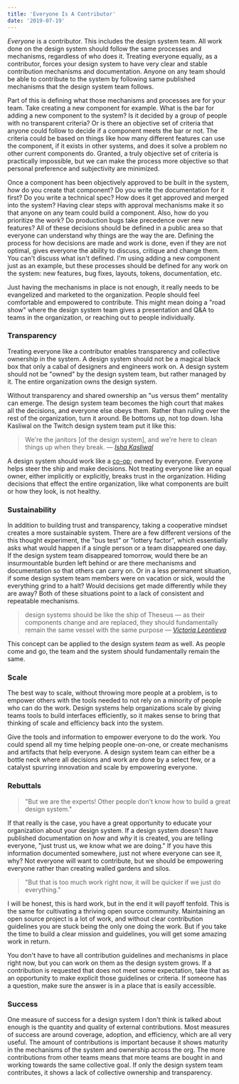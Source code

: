 ```yaml
---
title: 'Everyone Is A Contributor'
date: '2019-07-19'
---
```


*Everyone* is a contributor. This includes the design system team. All work done on the design system should follow the same processes and mechanisms, regardless of who does it. Treating everyone equally, as a contributor, forces your design system to have very clear and stable contribution mechanisms and documentation. Anyone on any team should be able to contribute to the system by following same published mechanisms that the design system team follows.

Part of this is defining what those mechanisms and processes are for your team. Take creating a new component for example. What is the bar for adding a new component to the system? Is it decided by a group of people with no transparent criteria? Or is there an objective set of criteria that anyone could follow to decide if a component meets the bar or not. The criteria could be based on things like how many different features can use the component, if it exists in other systems, and does it solve a problem no other current components do. Granted, a truly objective set of criteria is practically impossible, but we can make the process more objective so that personal preference and subjectivity are minimized. 

Once a component has been objectively approved to be built in the system, *how* do you create that component? Do you write the documentation for it first? Do you write a technical spec? How does it get approved and merged into the system? Having clear steps with approval mechanisms make it so that anyone on any team could build a component. Also, how do you prioritize the work? Do production bugs take precedence over new features? All of these decisions should be defined in a public area so that everyone can understand why things are the way the are. Defining the process for how decisions are made and work is done, even if they are not optimal, gives everyone the ability to discuss, critique and change them. You can't discuss what isn't defined. I'm using adding a new component just as an example, but these processes should be defined for any work on the system: new features, bug fixes, layouts, tokens, documentation, etc. 

Just having the mechanisms in place is not enough, it really needs to be evangelized and marketed to the organization. People should feel comfortable and empowered to contribute. This might mean doing a "road show" where the design system team gives a presentation and Q&A to teams in the organization, or reaching out to people individually.


### Transparency

Treating everyone like a contributor enables transparency and collective ownership in the system. A design system should not be a magical black box that only a cabal of designers and engineers work on. A design system should not be "owned" by the design system team, but rather managed by it. The entire organization owns the design system.

Without transparency and shared ownership an "us versus them" mentality can emerge. The design system team becomes the high court that makes all the decisions, and everyone else obeys them. Rather than ruling over the rest of the organization, turn it around. Be bottoms up, not top down. Isha Kasliwal on the Twitch design system team put it like this:

> We're the janitors [of the design system], and we're here to clean things up when they break.
> — <cite>[Isha Kasliwal](https://twitter.com/AdobeXD/status/1144445289811419137)</cite>

A design system should work like a [co-op](https://en.wikipedia.org/wiki/Cooperative); owned by everyone. Everyone helps steer the ship and make decisions. Not treating everyone like an equal owner, either implicitly or explicitly, breaks trust in the organization. Hiding decisions that effect the entire organization, like what components are built or how they look, is not healthy. 


### Sustainability

In addition to building trust and transparency, taking a cooperative mindset creates a more sustainable system. There are a few different versions of the this thought experiment, the "bus test" or "lottery factor", which essentially asks what would happen if a single person or a team disappeared one day. If the design system team disappeared tomorrow, would there be an insurmountable burden left behind or are there mechanisms and documentation so that others can carry on. Or in a less permanent situation, if some design system team members were on vacation or sick, would the everything grind to a halt? Would decisions get made differently while they are away? Both of these situations point to a lack of consistent and repeatable mechanisms. 

> design systems should be like the ship of Theseus — as their components change and are replaced, they should fundamentally remain the same vessel with the same purpose
> — <cite>[Victoria Leontieva](https://medium.com/microsoft-design/how-to-make-design-systems-work-9db0c556ed82)</cite>

This concept can be applied to the design system *team* as well. As people come and go, the team and the system should fundamentally remain the same.

### Scale

The best way to scale, without throwing more people at a problem, is to empower others with the tools needed to not rely on a minority of people who can do the work. Design systems help organizations scale by giving teams tools to build interfaces efficiently, so it makes sense to bring that thinking of scale and efficiency back into the system.

Give the tools and information to empower everyone to do the work. You could spend all my time helping people one-on-one, or create mechanisms and artifacts that help everyone. A design system team can either be a bottle neck where all decisions and work are done by a select few, or a catalyst spurring innovation and scale by empowering everyone. 


### Rebuttals

> "But we are the experts! Other people don't know how to build a great design system." 

If that really is the case, you have a great opportunity to educate your organization about your design system. If a design system doesn't have published documentation on *how* and *why* it is created, you are telling everyone, "just trust us, we know what we are doing." If you have this information documented somewhere, just not where everyone can see it, why? Not everyone will want to contribute, but we should be empowering everyone rather than creating walled gardens and silos.

> "But that is too much work right now, it will be quicker if we just do everything."

I will be honest, this is hard work, but in the end it will payoff tenfold. This is the same for cultivating a thriving open source community. Maintaining an open source project is a lot of work, and without clear contribution guidelines you are stuck being the only one doing the work. But if you take the time to build a clear mission and guidelines, you will get some amazing work in return.

You don't have to have all contribution guidelines and mechanisms in place right now, but you can work on them as the design system grows. If a contribution is requested that does not meet some expectation, take that as an opportunity to make explicit those guidelines or criteria. If someone has a question, make sure the answer is in a place that is easily accessible. 


### Success

One measure of success for a design system I don't think is talked about enough is the quantity and quality of external contributions. Most measures of success are around coverage, adoption, and efficiency, which are all very useful. The amount of contributions is important because it shows maturity in the mechanisms of the system and ownership across the org. The more contributions from other teams means that more teams are bought in and working towards the same collective goal. If only the design system team contributes, it shows a lack of collective ownership and transparency. 



